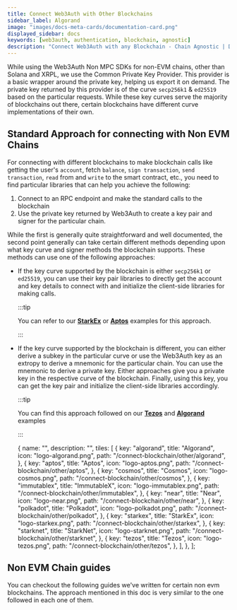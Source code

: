```yaml
---
title: Connect Web3Auth with Other Blockchains
sidebar_label: Algorand
image: "images/docs-meta-cards/documentation-card.png"
displayed_sidebar: docs
keywords: [web3auth, authentication, blockchain, agnostic]
description: "Connect Web3Auth with any Blockchain - Chain Agnostic | Documentation - Web3Auth"
---
```



While using the Web3Auth Non MPC SDKs for non-EVM chains, other than Solana and XRPL, we use the Common Private Key Provider. This provider is a basic
wrapper around the private key, helping us export it on demand. The private key returned by this provider is of the curve `secp256k1` & `ed25519`
based on the particular requests. While these key curves serve the majority of blockchains out there, certain blockchains have different curve
implementations of their own.

## Standard Approach for connecting with Non EVM Chains

For connecting with different blockchains to make blockchain calls like getting the user's `account`, fetch `balance`, `sign transaction`,
`send transaction`, `read` from and `write` to the smart contract, etc., you need to find particular libraries that can help you achieve the
following:

1. Connect to an RPC endpoint and make the standard calls to the blockchain
2. Use the private key returned by Web3Auth to create a key pair and signer for the particular chain.

While the first is generally quite straightforward and well documented, the second point generally can take certain different methods depending upon
what key curve and signer methods the blockchain supports. These methods can use one of the following approaches:

- If the key curve supported by the blockchain is either `secp256k1` or `ed25519`, you can use their key pair libraries to directly get the account
  and key details to connect with and initialize the client-side libraries for making calls.

  :::tip

  You can refer to our [**StarkEx**](/connect-blockchain/other/starkex) or [**Aptos**](/connect-blockchain/other/aptos) examples for this approach.

  :::

- If the key curve supported by the blockchain is different, you can either derive a subkey in the particular curve or use the Web3Auth key as an
  extropy to derive a mnemonic for the particular chain. You can use the mnemonic to derive a private key. Either approaches give you a private key in
  the respective curve of the blockchain. Finally, using this key, you can get the key pair and initialize the client-side libraries accordingly.

  :::tip

  You can find this approach followed on our [**Tezos**](/connect-blockchain/other/tezos) and [**Algorand**](/connect-blockchain/other/algorand)
  examples

  :::

  {
    name: "",
    description: "",
    tiles: [
      {
        key: "algorand",
        title: "Algorand",
        icon: "logo-algorand.png",
        path: "/connect-blockchain/other/algorand",
      },
      {
        key: "aptos",
        title: "Aptos",
        icon: "logo-aptos.png",
        path: "/connect-blockchain/other/aptos",
      },
      {
        key: "cosmos",
        title: "Cosmos",
        icon: "logo-cosmos.png",
        path: "/connect-blockchain/other/cosmos",
      },
      {
        key: "immutablex",
        title: "ImmutableX",
        icon: "logo-immutablex.png",
        path: "/connect-blockchain/other/immutablex",
      },
      {
        key: "near",
        title: "Near",
        icon: "logo-near.png",
        path: "/connect-blockchain/other/near",
      },
      {
        key: "polkadot",
        title: "Polkadot",
        icon: "logo-polkadot.png",
        path: "/connect-blockchain/other/polkadot",
      },
      {
        key: "starkex",
        title: "StarkEx",
        icon: "logo-starkex.png",
        path: "/connect-blockchain/other/starkex",
      },
      {
        key: "starknet",
        title: "StarkNet",
        icon: "logo-starknet.png",
        path: "/connect-blockchain/other/starknet",
      },
      {
        key: "tezos",
        title: "Tezos",
        icon: "logo-tezos.png",
        path: "/connect-blockchain/other/tezos",
      },
    ],
  },
];

## Non EVM Chain guides

You can checkout the following guides we've written for certain non evm blockchains. The approach mentioned in this doc is very similar to the one
followed in each one of them.

<Tiles tileGroups={OtherChains} />
